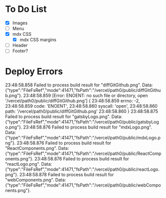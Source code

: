 # To Do List

- [x] Images
- [ ] Menu
- [X] mdx CSS
    - [x] mdx CSS margins
- [ ] Header
- [ ] Footer?

# Deploy Errors

23:48:58.858  	Failed to process build result for "diffGitGithub.png". Data: {"type":"FileFsRef","mode":41471,"fsPath":"/vercel/path0/public/diffGitGithub.png"}.
23:48:58.859  	[Error: ENOENT: no such file or directory, open '/vercel/path0/public/diffGitGithub.png'] {
23:48:58.859  	  errno: -2,
23:48:58.859  	  code: 'ENOENT',
23:48:58.860  	  syscall: 'open',
23:48:58.860  	  path: '/vercel/path0/public/diffGitGithub.png'
23:48:58.860  	}
23:48:58.875  	Failed to process build result for "gatsbyLogo.png". Data: {"type":"FileFsRef","mode":41471,"fsPath":"/vercel/path0/public/gatsbyLogo.png"}.
23:48:58.876  	Failed to process build result for "mdxLogo.png". Data: {"type":"FileFsRef","mode":41471,"fsPath":"/vercel/path0/public/mdxLogo.png"}.
23:48:58.876  	Failed to process build result for "ReactComponents.png". Data: {"type":"FileFsRef","mode":41471,"fsPath":"/vercel/path0/public/ReactComponents.png"}.
23:48:58.876  	Failed to process build result for "reactLogo.png". Data: {"type":"FileFsRef","mode":41471,"fsPath":"/vercel/path0/public/reactLogo.png"}.
23:48:58.878  	Failed to process build result for "webComponents.png". Data: {"type":"FileFsRef","mode":41471,"fsPath":"/vercel/path0/public/webComponents.png"}.
